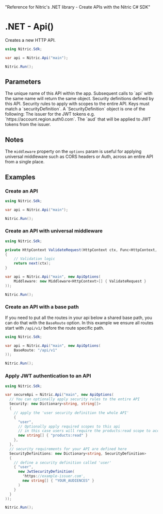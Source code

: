   "Reference for Nitric's .NET library - Create APIs with the Nitric C# SDK"

# .NET - Api()

Creates a new HTTP API.

```csharp
using Nitric.Sdk;

var api = Nitric.Api("main");

Nitric.Run();
```

## Parameters

<Properties>
  <Property name="name" type="string" required>
    The unique name of this API within the app. Subsequent calls to `api` with
    the same name will return the same object.
  </Property>
  <Property
    name="securityDefinitions"
    type="Dictionary<string, SecurityDefinition>"
  >
    Security definitions defined by this API.
  </Property>
  <Property name="security" type="Dictionary<string, string[]>">
    Security rules to apply with scopes to the entire API. Keys must match a
    `securityDefinition`.
  </Property>
  <Property name="SecurityDefinition">
    A `SecurityDefinition` object is one of the following:
    <Properties nested>
      <Property name="issuer" type="string">
        The issuer for the JWT tokens e.g. `https://account.region.auth0.com`.
      </Property>
      <Property name="audiences" type="string[]">
        The `aud` that will be applied to JWT tokens from the issuer.
      </Property>
    </Properties>
  </Property>
</Properties>

## Notes

The `middleware` property on the `options` param is useful for applying universal middleware such as CORS headers or Auth, across an entire API from a single place.

## Examples

### Create an API

```csharp
using Nitric.Sdk;

var api = Nitric.Api("main");

Nitric.Run();
```

### Create an API with universal middleware

```csharp
using Nitric.Sdk;

private HttpContext ValidateRequest(HttpContext ctx, Func<HttpContext, HttpContext> next)
{
    // Validation logic
    return next(ctx);
}

var api = Nitric.Api("main", new ApiOptions(
    Middleware: new Middleware<HttpContext>[] { ValidateRequest }
));

Nitric.Run();
```

### Create an API with a base path

If you need to put all the routes in your api below a shared base path, you can do that with the `BaseRoute` option. In this example we ensure all routes start with `/api/v1/` before the route specific path.

```csharp
using Nitric.Sdk;

var api = Nitric.Api("main", new ApiOptions(
    BaseRoute: "/api/v1"
));

Nitric.Run();
```

### Apply JWT authentication to an API

```csharp
using Nitric.Sdk;

var secureApi = Nitric.Api("main", new ApiOptions(
  // You can optionally apply security rules to the entire API
  Security: new Dictionary<string, string[]>
  {
    // apply the 'user security definition the whole API'
    {
      "user",
      // Optionally apply required scopes to this api
      // in this case users will require the products:read scope to access the API
      new string[] { "products:read" }
    },
  },
  // security requirements for your API are defined here
  SecurityDefinitions: new Dictionary<string, SecurityDefinition>
  {
    // define a security definition called 'user'
    { "user",
      new JwtSecurityDefinition(
        'https://example-issuer.com',
        new string[] { "YOUR_AUDIENCES" }
      )
    }
  }
));

Nitric.Run();
```
